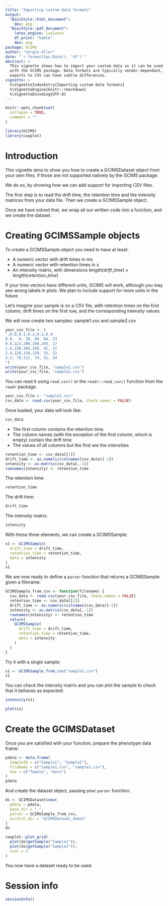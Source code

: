 ```yaml
---
title: "Importing custom data formats"
output:
  "BiocStyle::html_document":
    dev: png
  "BiocStyle::pdf_document":
    latex_engine: lualatex
    df_print: "kable"
    dev: png
package: GCIMS
author: "Sergio Oller"
date: "`r format(Sys.Date(), '%F')`"
abstract: >
  This vignette shows how to import your custom data so it can be used
  with the GCIMS package. Data formats are typically vendor-dependant, and
  exports to CSV can have subtle differences.
vignette: >
  %\VignetteIndexEntry{Importing custom data formats}
  %\VignetteEngine{knitr::rmarkdown}
  %\VignetteEncoding{UTF-8}
---
```



```r
knitr::opts_chunk$set(
  collapse = TRUE,
  comment = ""
)
```

```r
library(GCIMS)
library(cowplot)
```


# Introduction

This vignette aims to show you how to create a GCIMSDataset object from your
own files, if those are not supported natively by the GCIMS package.

We do so, by showing how we can add support for importing CSV files.

The first step is to read the drift time, the retention time and the intensity
matrices from your data file. Then we create a GCIMSSample object.

Once we have solved that, we wrap all our written code into a function, and we
create the dataset.

# Creating GCIMSSample objects

To create a GCIMSSample object you need to have at least:

- A numeric vector with drift times in ms
- A numeric vector with retention times in s
- An intensity matrix, with dimensions $length(drift\_time) \times length(retention\_time)$

If your time vectors have different units, GCIMS will work, although you may see wrong labels in plots.
We plan to include support for more units in the future.

Let's imagine your sample is on a CSV file, with retention times on the first column,
drift times on the first row, and the corresponding intensity values.

We will now create two samples: sample1.csv and sample2.csv

```r
your_csv_file <- (
",0.0,0.1,0.2,0.3,0.4
0.0,  0, 20, 80, 84, 23
0.8,123,200,190,295, 17
1.6,230,300,200, 92, 15
2.4,120,150,120, 33, 22
3.2, 70,121, 74, 31, 34
")
write(your_csv_file, "sample1.csv")
write(your_csv_file, "sample2.csv")
```

You can read it using `read.csv()` or the `readr::read_csv()` function from the `readr` package.

```r
your_csv_file <- "sample1.csv"
csv_data <- read.csv(your_csv_file, check.names = FALSE)
```

Once loaded, your data will look like:

```r
csv_data
```

- The first column contains the retention time.
- The column names (with the exception of the first column, which is empty) contain the drift time
- The values of all columns but the first are the intensities

```r
retention_time <- csv_data[[1]]
drift_time <- as.numeric(colnames(csv_data)[-1])
intensity <- as.matrix(csv_data[,-1])
rownames(intensity) <- retention_time

```

The retention time:

```r
retention_time
```

The drift time:

```r
drift_time
```


The intensity matrix:

```r
intensity
```

With these three elements, we can create a GCIMSSample:

```r
s1 <- GCIMSSample(
  drift_time = drift_time, 
  retention_time = retention_time,
  data = intensity
)
s1
```


We are now ready to define a `parser` function that returns a GCIMSSample given a filename:

```r
GCIMSSample_from_csv <- function(filename) {
  csv_data <- read.csv(your_csv_file, check.names = FALSE)
  retention_time <- csv_data[[1]]
  drift_time <- as.numeric(colnames(csv_data)[-1])
  intensity <- as.matrix(csv_data[,-1])
  rownames(intensity) <- retention_time
  return(
    GCIMSSample(
      drift_time = drift_time,
      retention_time = retention_time,
      data = intensity
    )
  )
}
```

Try it with a single sample:

```r
s1 <- GCIMSSample_from_csv("sample1.csv")
s1
```


You can check the intensity matrix and you can plot the sample to check that
it behaves as expected:

```r
intensity(s1)
```


```r
plot(s1)
```


# Create the GCIMSDataset

Once you are satisfied with your function, prepare the phenotype data frame:

```r
pdata <- data.frame(
  SampleID = c("Sample1", "Sample2"),
  FileName = c("sample1.csv", "sample2.csv"),
  Sex = c("female", "male")
)
pdata
```

And create the dataset object, passing your `parser` function:

```r
ds <- GCIMSDataset$new(
  pData = pdata,
  base_dir = ".",
  parser = GCIMSSample_from_csv,
  scratch_dir = "GCIMSDataset_demo1"
)
ds
```

```r
cowplot::plot_grid(
  plot(ds$getSample("Sample1")),
  plot(ds$getSample("Sample2")),
  ncol = 2
)
```


You now have a dataset ready to be used.

# Session info

```r
sessionInfo()
```


